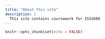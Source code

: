 ```yaml
---
title: "About this site"
description: |
  This site contains coursework for ISSS608
---
```


```r
knitr::opts_chunk$set(echo = FALSE)
```

